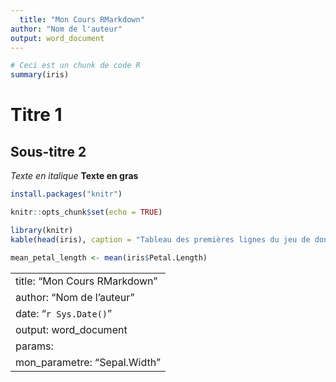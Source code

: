```yaml
---
  title: "Mon Cours RMarkdown"
author: "Nom de l'auteur"
output: word_document
---
```


```r
# Ceci est un chunk de code R
summary(iris)
```

# Titre 1
## Sous-titre 2

*Texte en italique*
**Texte en gras**

```r
install.packages("knitr")
```

```r
knitr::opts_chunk$set(echo = TRUE)
```

```r
library(knitr)
kable(head(iris), caption = "Tableau des premières lignes du jeu de données iris")
```

```r
mean_petal_length <- mean(iris$Petal.Length)
```

---
title: "Mon Cours RMarkdown"
author: "Nom de l'auteur"
date: "`r Sys.Date()`"
output: word_document
params:
  mon_parametre: "Sepal.Width"
---